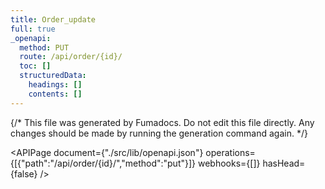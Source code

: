 ```yaml
---
title: Order_update
full: true
_openapi:
  method: PUT
  route: /api/order/{id}/
  toc: []
  structuredData:
    headings: []
    contents: []
---
```

{/* This file was generated by Fumadocs. Do not edit this file directly. Any changes should be made by running the generation command again. */\}

<APIPage document={"./src/lib/openapi.json"} operations={[{"path":"/api/order/{id}/","method":"put"}]} webhooks={[]} hasHead={false} />
